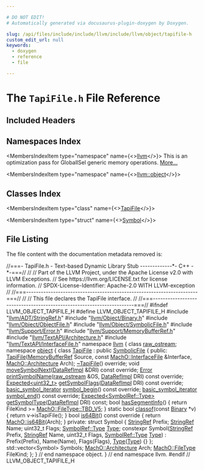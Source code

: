 ```yaml
---

# DO NOT EDIT!
# Automatically generated via docusaurus-plugin-doxygen by Doxygen.

slug: /api/files/include/include/llvm/include/llvm/object/tapifile-h
custom_edit_url: null
keywords:
  - doxygen
  - reference
  - file

---
```





# The `TapiFile.h` File Reference

<DoxygenPage pluginConfig={pluginConfig}>



## Included Headers

<IncludesList>
<IncludesListItem
  filePath="llvm/ADT/StringRef.h"
  permalink="/docs/api/files/include/include/llvm/include/llvm/adt/stringref-h"
  isLocal="true" />
<IncludesListItem
  filePath="llvm/Object/Binary.h"
  permalink="/docs/api/files/include/include/llvm/include/llvm/object/binary-h"
  isLocal="true" />
<IncludesListItem
  filePath="llvm/Object/ObjectFile.h"
  permalink="/docs/api/files/include/include/llvm/include/llvm/object/objectfile-h"
  isLocal="true" />
<IncludesListItem
  filePath="llvm/Object/SymbolicFile.h"
  permalink="/docs/api/files/include/include/llvm/include/llvm/object/symbolicfile-h"
  isLocal="true" />
<IncludesListItem
  filePath="llvm/Support/Error.h"
  permalink="/docs/api/files/include/include/llvm/include/llvm/support/error-h"
  isLocal="true" />
<IncludesListItem
  filePath="llvm/Support/MemoryBufferRef.h"
  permalink="/docs/api/files/include/include/llvm/include/llvm/support/memorybufferref-h"
  isLocal="true" />
<IncludesListItem
  filePath="llvm/TextAPI/Architecture.h"
  permalink="/docs/api/files/include/include/llvm/include/llvm/textapi/architecture-h"
  isLocal="true" />
<IncludesListItem
  filePath="llvm/TextAPI/InterfaceFile.h"
  permalink="/docs/api/files/include/include/llvm/include/llvm/textapi/interfacefile-h"
  isLocal="true" />
</IncludesList>

## Namespaces Index

<MembersIndex>

<MembersIndexItem
  type="namespace"
  name={<><a href="/docs/api/namespaces/llvm">llvm</a></>}>
This is an optimization pass for GlobalISel generic memory operations. <a href="/docs/api/namespaces/llvm/#details">More...</a>
</MembersIndexItem>

<MembersIndexItem
  type="namespace"
  name={<><a href="/docs/api/namespaces/llvm/object">llvm::object</a></>}>
</MembersIndexItem>

</MembersIndex>

## Classes Index

<MembersIndex>

<MembersIndexItem
  type="class"
  name={<><a href="/docs/api/classes/llvm/object/tapifile">TapiFile</a></>}>
</MembersIndexItem>

<MembersIndexItem
  type="struct"
  name={<><a href="/docs/api/structs/llvm/object/tapifile/symbol">Symbol</a></>}>
</MembersIndexItem>

</MembersIndex>


## File Listing

The file content with the documentation metadata removed is:

<ProgramListing>

<Link id="l00001" /><CodeLine lineNumber="1"><Highlight kind="comment">//===- TapiFile.h - Text-based Dynamic Library Stub -------------&#42;- C++ -&#42;-===//</Highlight><Highlight kind="normal"></Highlight></CodeLine>
<Link id="l00002" /><CodeLine lineNumber="2"><Highlight kind="normal"></Highlight><Highlight kind="comment">//</Highlight><Highlight kind="normal"></Highlight></CodeLine>
<Link id="l00003" /><CodeLine lineNumber="3"><Highlight kind="normal"></Highlight><Highlight kind="comment">// Part of the LLVM Project, under the Apache License v2.0 with LLVM Exceptions.</Highlight><Highlight kind="normal"></Highlight></CodeLine>
<Link id="l00004" /><CodeLine lineNumber="4"><Highlight kind="normal"></Highlight><Highlight kind="comment">// See https://llvm.org/LICENSE.txt for license information.</Highlight><Highlight kind="normal"></Highlight></CodeLine>
<Link id="l00005" /><CodeLine lineNumber="5"><Highlight kind="normal"></Highlight><Highlight kind="comment">// SPDX-License-Identifier: Apache-2.0 WITH LLVM-exception</Highlight><Highlight kind="normal"></Highlight></CodeLine>
<Link id="l00006" /><CodeLine lineNumber="6"><Highlight kind="normal"></Highlight><Highlight kind="comment">//</Highlight><Highlight kind="normal"></Highlight></CodeLine>
<Link id="l00007" /><CodeLine lineNumber="7"><Highlight kind="normal"></Highlight><Highlight kind="comment">//===----------------------------------------------------------------------===//</Highlight><Highlight kind="normal"></Highlight></CodeLine>
<Link id="l00008" /><CodeLine lineNumber="8"><Highlight kind="normal"></Highlight><Highlight kind="comment">//</Highlight><Highlight kind="normal"></Highlight></CodeLine>
<Link id="l00009" /><CodeLine lineNumber="9"><Highlight kind="normal"></Highlight><Highlight kind="comment">// This file declares the TapiFile interface.</Highlight><Highlight kind="normal"></Highlight></CodeLine>
<Link id="l00010" /><CodeLine lineNumber="10"><Highlight kind="normal"></Highlight><Highlight kind="comment">//</Highlight><Highlight kind="normal"></Highlight></CodeLine>
<Link id="l00011" /><CodeLine lineNumber="11"><Highlight kind="normal"></Highlight><Highlight kind="comment">//===----------------------------------------------------------------------===//</Highlight><Highlight kind="normal"></Highlight></CodeLine>
<Link id="l00012" /><CodeLine lineNumber="12"><Highlight kind="normal"></Highlight></CodeLine>
<Link id="l00013" /><CodeLine lineNumber="13"><Highlight kind="normal"></Highlight><Highlight kind="preprocessor">#ifndef LLVM&#95;OBJECT&#95;TAPIFILE&#95;H</Highlight><Highlight kind="normal"></Highlight></CodeLine>
<Link id="l00014" /><CodeLine lineNumber="14"><Highlight kind="normal"></Highlight><Highlight kind="preprocessor">#define LLVM&#95;OBJECT&#95;TAPIFILE&#95;H</Highlight><Highlight kind="normal"></Highlight></CodeLine>
<Link id="l00015" /><CodeLine lineNumber="15"><Highlight kind="normal"></Highlight></CodeLine>
<Link id="l00016" /><CodeLine lineNumber="16"><Highlight kind="normal"></Highlight><Highlight kind="preprocessor">#include &quot;<a href="/docs/api/files/include/include/llvm/include/llvm/adt/stringref-h">llvm/ADT/StringRef.h</a>&quot;</Highlight><Highlight kind="normal"></Highlight></CodeLine>
<Link id="l00017" /><CodeLine lineNumber="17"><Highlight kind="normal"></Highlight><Highlight kind="preprocessor">#include &quot;<a href="/docs/api/files/include/include/llvm/include/llvm/object/binary-h">llvm/Object/Binary.h</a>&quot;</Highlight><Highlight kind="normal"></Highlight></CodeLine>
<Link id="l00018" /><CodeLine lineNumber="18"><Highlight kind="normal"></Highlight><Highlight kind="preprocessor">#include &quot;<a href="/docs/api/files/include/include/llvm/include/llvm/object/objectfile-h">llvm/Object/ObjectFile.h</a>&quot;</Highlight><Highlight kind="normal"></Highlight></CodeLine>
<Link id="l00019" /><CodeLine lineNumber="19"><Highlight kind="normal"></Highlight><Highlight kind="preprocessor">#include &quot;<a href="/docs/api/files/include/include/llvm/include/llvm/object/symbolicfile-h">llvm/Object/SymbolicFile.h</a>&quot;</Highlight><Highlight kind="normal"></Highlight></CodeLine>
<Link id="l00020" /><CodeLine lineNumber="20"><Highlight kind="normal"></Highlight><Highlight kind="preprocessor">#include &quot;<a href="/docs/api/files/include/include/llvm/include/llvm/support/error-h">llvm/Support/Error.h</a>&quot;</Highlight><Highlight kind="normal"></Highlight></CodeLine>
<Link id="l00021" /><CodeLine lineNumber="21"><Highlight kind="normal"></Highlight><Highlight kind="preprocessor">#include &quot;<a href="/docs/api/files/include/include/llvm/include/llvm/support/memorybufferref-h">llvm/Support/MemoryBufferRef.h</a>&quot;</Highlight><Highlight kind="normal"></Highlight></CodeLine>
<Link id="l00022" /><CodeLine lineNumber="22"><Highlight kind="normal"></Highlight><Highlight kind="preprocessor">#include &quot;<a href="/docs/api/files/include/include/llvm/include/llvm/textapi/architecture-h">llvm/TextAPI/Architecture.h</a>&quot;</Highlight><Highlight kind="normal"></Highlight></CodeLine>
<Link id="l00023" /><CodeLine lineNumber="23"><Highlight kind="normal"></Highlight><Highlight kind="preprocessor">#include &quot;<a href="/docs/api/files/include/include/llvm/include/llvm/textapi/interfacefile-h">llvm/TextAPI/InterfaceFile.h</a>&quot;</Highlight><Highlight kind="normal"></Highlight></CodeLine>
<Link id="l00024" /><CodeLine lineNumber="24"><Highlight kind="normal"></Highlight></CodeLine>
<Link id="l00025" /><CodeLine lineNumber="25"><Highlight kind="normal"></Highlight><Highlight kind="keyword">namespace </Highlight><Highlight kind="normal"><a href="/docs/api/namespaces/llvm">llvm</a> &#123;</Highlight></CodeLine>
<Link id="l00026" /><CodeLine lineNumber="26"><Highlight kind="normal"></Highlight></CodeLine>
<Link id="l00027" /><CodeLine lineNumber="27"><Highlight kind="normal"></Highlight><Highlight kind="keyword">class </Highlight><Highlight kind="normal"><a href="/docs/api/classes/llvm/raw-ostream">raw&#95;ostream</a>;</Highlight></CodeLine>
<Link id="l00028" /><CodeLine lineNumber="28"><Highlight kind="normal"></Highlight></CodeLine>
<Link id="l00029" /><CodeLine lineNumber="29"><Highlight kind="normal"></Highlight><Highlight kind="keyword">namespace </Highlight><Highlight kind="normal"><a href="/docs/api/namespaces/llvm/object">object</a> &#123;</Highlight></CodeLine>
<Link id="l00030" /><CodeLine lineNumber="30"><Highlight kind="normal"></Highlight></CodeLine>
<Link id="l00031" /><CodeLine lineNumber="31" lineLink="/docs/api/classes/llvm/object/tapifile"><Highlight kind="normal"></Highlight><Highlight kind="keyword">class </Highlight><Highlight kind="normal"><a href="/docs/api/classes/llvm/object/tapifile/#ac3c5a735a60750b0d6f1d232f3d359c3">TapiFile</a> : </Highlight><Highlight kind="keyword">public</Highlight><Highlight kind="normal"> <a href="/docs/api/classes/llvm/object/symbolicfile/#a8eeef7e2323c6f1ec25eb240e1842fee">SymbolicFile</a> &#123;</Highlight></CodeLine>
<Link id="l00032" /><CodeLine lineNumber="32"><Highlight kind="normal"></Highlight><Highlight kind="keyword">public</Highlight><Highlight kind="normal">:</Highlight></CodeLine>
<Link id="l00033" /><CodeLine lineNumber="33"><Highlight kind="normal">  <a href="/docs/api/classes/llvm/object/tapifile/#ac3c5a735a60750b0d6f1d232f3d359c3">TapiFile</a>(<a href="/docs/api/classes/llvm/memorybufferref">MemoryBufferRef</a> Source, </Highlight><Highlight kind="keyword">const</Highlight><Highlight kind="normal"> <a href="/docs/api/classes/llvm/macho/interfacefile">MachO::InterfaceFile</a> &amp;Interface,</Highlight></CodeLine>
<Link id="l00034" /><CodeLine lineNumber="34"><Highlight kind="normal">           <a href="/docs/api/namespaces/llvm/macho/#a70477e3fc02b7dbfd59604af47d88397">MachO::Architecture</a> Arch);</Highlight></CodeLine>
<Link id="l00035" /><CodeLine lineNumber="35" lineLink="/docs/api/classes/llvm/object/tapifile/#a899878aeea174e8508f92827138c1190"><Highlight kind="normal">  <a href="/docs/api/classes/llvm/object/tapifile/#a899878aeea174e8508f92827138c1190">~TapiFile</a>() </Highlight><Highlight kind="keyword">override</Highlight><Highlight kind="normal">;</Highlight></CodeLine>
<Link id="l00036" /><CodeLine lineNumber="36"><Highlight kind="normal"></Highlight></CodeLine>
<Link id="l00037" /><CodeLine lineNumber="37"><Highlight kind="normal">  </Highlight><Highlight kind="keywordtype">void</Highlight><Highlight kind="normal"> <a href="/docs/api/classes/llvm/object/tapifile/#a63ba717b38d212032c32725eec5ac85f">moveSymbolNext</a>(<a href="/docs/api/unions/llvm/object/datarefimpl">DataRefImpl</a> &amp;DRI) </Highlight><Highlight kind="keyword">const override</Highlight><Highlight kind="normal">;</Highlight></CodeLine>
<Link id="l00038" /><CodeLine lineNumber="38"><Highlight kind="normal"></Highlight></CodeLine>
<Link id="l00039" /><CodeLine lineNumber="39"><Highlight kind="normal">  <a href="/docs/api/classes/llvm/error">Error</a> <a href="/docs/api/classes/llvm/object/tapifile/#adca4e4eb68596005a1a79bcd3ab94a8f">printSymbolName</a>(<a href="/docs/api/classes/llvm/raw-ostream">raw&#95;ostream</a> &amp;OS, <a href="/docs/api/unions/llvm/object/datarefimpl">DataRefImpl</a> DRI) </Highlight><Highlight kind="keyword">const override</Highlight><Highlight kind="normal">;</Highlight></CodeLine>
<Link id="l00040" /><CodeLine lineNumber="40"><Highlight kind="normal"></Highlight></CodeLine>
<Link id="l00041" /><CodeLine lineNumber="41"><Highlight kind="normal">  <a href="/docs/api/classes/llvm/expected">Expected&lt;uint32&#95;t&gt;</a> <a href="/docs/api/classes/llvm/object/tapifile/#a7af37dcdec18520b170738f617edb3ff">getSymbolFlags</a>(<a href="/docs/api/unions/llvm/object/datarefimpl">DataRefImpl</a> DRI) </Highlight><Highlight kind="keyword">const override</Highlight><Highlight kind="normal">;</Highlight></CodeLine>
<Link id="l00042" /><CodeLine lineNumber="42"><Highlight kind="normal"></Highlight></CodeLine>
<Link id="l00043" /><CodeLine lineNumber="43"><Highlight kind="normal">  <a href="/docs/api/namespaces/llvm/object/#a5bf1bfacdebc64c1f70e3b2861ba76eb">basic&#95;symbol&#95;iterator</a> <a href="/docs/api/classes/llvm/object/tapifile/#af56959464dadcc921ebda3ed54b93a20">symbol&#95;begin</a>() </Highlight><Highlight kind="keyword">const override</Highlight><Highlight kind="normal">;</Highlight></CodeLine>
<Link id="l00044" /><CodeLine lineNumber="44"><Highlight kind="normal"></Highlight></CodeLine>
<Link id="l00045" /><CodeLine lineNumber="45"><Highlight kind="normal">  <a href="/docs/api/namespaces/llvm/object/#a5bf1bfacdebc64c1f70e3b2861ba76eb">basic&#95;symbol&#95;iterator</a> <a href="/docs/api/classes/llvm/object/tapifile/#a907ef84aed41f8c243c9f2d3cea62dae">symbol&#95;end</a>() </Highlight><Highlight kind="keyword">const override</Highlight><Highlight kind="normal">;</Highlight></CodeLine>
<Link id="l00046" /><CodeLine lineNumber="46"><Highlight kind="normal"></Highlight></CodeLine>
<Link id="l00047" /><CodeLine lineNumber="47"><Highlight kind="normal">  <a href="/docs/api/classes/llvm/expected">Expected&lt;SymbolRef::Type&gt;</a> <a href="/docs/api/classes/llvm/object/tapifile/#a1c4e0233339823b24f6d75fafa62e541">getSymbolType</a>(<a href="/docs/api/unions/llvm/object/datarefimpl">DataRefImpl</a> DRI) </Highlight><Highlight kind="keyword">const</Highlight><Highlight kind="normal">;</Highlight></CodeLine>
<Link id="l00048" /><CodeLine lineNumber="48"><Highlight kind="normal"></Highlight></CodeLine>
<Link id="l00049" /><CodeLine lineNumber="49" lineLink="/docs/api/classes/llvm/object/tapifile/#afd400cec287cdd33600d020ada2568c1"><Highlight kind="normal">  </Highlight><Highlight kind="keywordtype">bool</Highlight><Highlight kind="normal"> <a href="/docs/api/classes/llvm/object/tapifile/#afd400cec287cdd33600d020ada2568c1">hasSegmentInfo</a>() &#123; </Highlight><Highlight kind="keywordflow">return</Highlight><Highlight kind="normal"> FileKind &gt;= <a href="/docs/api/namespaces/llvm/macho/#a11849daa1b55a8c00390b349546112e7ab3f7ae54a7045f6eb81648829a1167c3">MachO::FileType::TBD&#95;V5</a>; &#125;</Highlight></CodeLine>
<Link id="l00050" /><CodeLine lineNumber="50"><Highlight kind="normal"></Highlight></CodeLine>
<Link id="l00051" /><CodeLine lineNumber="51" lineLink="/docs/api/classes/llvm/object/tapifile/#a1dc0a6e76be9507dd7d5c7ddd8d60297"><Highlight kind="normal">  </Highlight><Highlight kind="keyword">static</Highlight><Highlight kind="normal"> </Highlight><Highlight kind="keywordtype">bool</Highlight><Highlight kind="normal"> <a href="/docs/api/classes/llvm/object/tapifile/#a1dc0a6e76be9507dd7d5c7ddd8d60297">classof</a>(</Highlight><Highlight kind="keyword">const</Highlight><Highlight kind="normal"> <a href="/docs/api/classes/llvm/object/binary">Binary</a> &#42;v) &#123; </Highlight><Highlight kind="keywordflow">return</Highlight><Highlight kind="normal"> v-&gt;isTapiFile(); &#125;</Highlight></CodeLine>
<Link id="l00052" /><CodeLine lineNumber="52"><Highlight kind="normal"></Highlight></CodeLine>
<Link id="l00053" /><CodeLine lineNumber="53" lineLink="/docs/api/classes/llvm/object/tapifile/#af33159bd8e61f85be4ec1b3b391407fe"><Highlight kind="normal">  </Highlight><Highlight kind="keywordtype">bool</Highlight><Highlight kind="normal"> <a href="/docs/api/classes/llvm/object/tapifile/#af33159bd8e61f85be4ec1b3b391407fe">is64Bit</a>()</Highlight><Highlight kind="keyword"> const override </Highlight><Highlight kind="normal">&#123; </Highlight><Highlight kind="keywordflow">return</Highlight><Highlight kind="normal"> <a href="/docs/api/namespaces/llvm/macho/#a50d5f7cc308bf35bae8e79660f273dfa">MachO::is64Bit</a>(Arch); &#125;</Highlight></CodeLine>
<Link id="l00054" /><CodeLine lineNumber="54"><Highlight kind="normal"></Highlight></CodeLine>
<Link id="l00055" /><CodeLine lineNumber="55"><Highlight kind="normal"></Highlight><Highlight kind="keyword">private</Highlight><Highlight kind="normal">:</Highlight></CodeLine>
<Link id="l00056" /><CodeLine lineNumber="56"><Highlight kind="normal">  </Highlight><Highlight kind="keyword">struct </Highlight><Highlight kind="normal">Symbol &#123;</Highlight></CodeLine>
<Link id="l00057" /><CodeLine lineNumber="57"><Highlight kind="normal">    <a href="/docs/api/classes/llvm/stringref">StringRef</a> Prefix;</Highlight></CodeLine>
<Link id="l00058" /><CodeLine lineNumber="58"><Highlight kind="normal">    <a href="/docs/api/classes/llvm/stringref">StringRef</a> Name;</Highlight></CodeLine>
<Link id="l00059" /><CodeLine lineNumber="59"><Highlight kind="normal">    uint32&#95;t Flags;</Highlight></CodeLine>
<Link id="l00060" /><CodeLine lineNumber="60"><Highlight kind="normal">    <a href="/docs/api/classes/llvm/object/symbolref/#a2ea2ecb4f81936cc379aff129e440b04">SymbolRef::Type</a> <a href="/docs/api/classes/llvm/type">Type</a>;</Highlight></CodeLine>
<Link id="l00061" /><CodeLine lineNumber="61"><Highlight kind="normal"></Highlight></CodeLine>
<Link id="l00062" /><CodeLine lineNumber="62"><Highlight kind="normal">    </Highlight><Highlight kind="keyword">constexpr</Highlight><Highlight kind="normal"> Symbol(<a href="/docs/api/classes/llvm/stringref">StringRef</a> Prefix, <a href="/docs/api/classes/llvm/stringref">StringRef</a> Name, uint32&#95;t Flags,</Highlight></CodeLine>
<Link id="l00063" /><CodeLine lineNumber="63"><Highlight kind="normal">                     <a href="/docs/api/classes/llvm/object/symbolref/#a2ea2ecb4f81936cc379aff129e440b04">SymbolRef::Type</a> <a href="/docs/api/classes/llvm/type">Type</a>)</Highlight></CodeLine>
<Link id="l00064" /><CodeLine lineNumber="64"><Highlight kind="normal">        : Prefix(Prefix), Name(Name), Flags(Flags), <a href="/docs/api/classes/llvm/type">Type</a>(<a href="/docs/api/classes/llvm/type">Type</a>) &#123;&#125;</Highlight></CodeLine>
<Link id="l00065" /><CodeLine lineNumber="65"><Highlight kind="normal">  &#125;;</Highlight></CodeLine>
<Link id="l00066" /><CodeLine lineNumber="66"><Highlight kind="normal"></Highlight></CodeLine>
<Link id="l00067" /><CodeLine lineNumber="67"><Highlight kind="normal">  std::vector&lt;Symbol&gt; Symbols;</Highlight></CodeLine>
<Link id="l00068" /><CodeLine lineNumber="68"><Highlight kind="normal">  <a href="/docs/api/namespaces/llvm/macho/#a70477e3fc02b7dbfd59604af47d88397">MachO::Architecture</a> Arch;</Highlight></CodeLine>
<Link id="l00069" /><CodeLine lineNumber="69"><Highlight kind="normal">  <a href="/docs/api/namespaces/llvm/macho/#a11849daa1b55a8c00390b349546112e7">MachO::FileType</a> FileKind;</Highlight></CodeLine>
<Link id="l00070" /><CodeLine lineNumber="70"><Highlight kind="normal">&#125;;</Highlight></CodeLine>
<Link id="l00071" /><CodeLine lineNumber="71"><Highlight kind="normal"></Highlight></CodeLine>
<Link id="l00072" /><CodeLine lineNumber="72"><Highlight kind="normal">&#125; </Highlight><Highlight kind="comment">// end namespace object.</Highlight><Highlight kind="normal"></Highlight></CodeLine>
<Link id="l00073" /><CodeLine lineNumber="73"><Highlight kind="normal">&#125; </Highlight><Highlight kind="comment">// end namespace llvm.</Highlight><Highlight kind="normal"></Highlight></CodeLine>
<Link id="l00074" /><CodeLine lineNumber="74"><Highlight kind="normal"></Highlight></CodeLine>
<Link id="l00075" /><CodeLine lineNumber="75"><Highlight kind="normal"></Highlight><Highlight kind="preprocessor">#endif </Highlight><Highlight kind="comment">// LLVM&#95;OBJECT&#95;TAPIFILE&#95;H</Highlight><Highlight kind="normal"></Highlight></CodeLine>

</ProgramListing>

</DoxygenPage>
